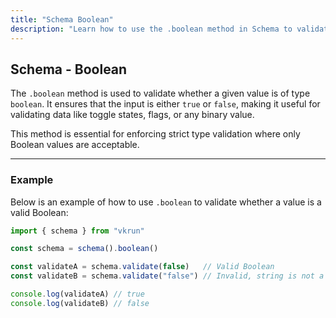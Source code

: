 ```yaml
---
title: "Schema Boolean"
description: "Learn how to use the .boolean method in Schema to validate Boolean values with precision and reliability."
---
```


## Schema - Boolean

The `.boolean` method is used to validate whether a given value is of type `boolean`. It ensures that the input is either `true` or `false`, making it useful for validating data like toggle states, flags, or any binary value.

This method is essential for enforcing strict type validation where only Boolean values are acceptable.

---

### Example

Below is an example of how to use `.boolean` to validate whether a value is a valid Boolean:

```ts
import { schema } from "vkrun"

const schema = schema().boolean()

const validateA = schema.validate(false)   // Valid Boolean
const validateB = schema.validate("false") // Invalid, string is not a Boolean

console.log(validateA) // true
console.log(validateB) // false
```